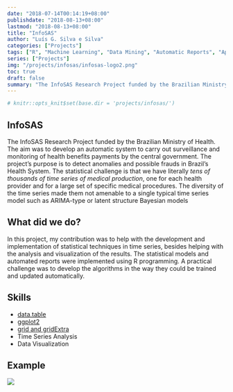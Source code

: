 ```yaml
---
date: "2018-07-14T00:14:19+08:00"
publishdate: "2018-08-13+08:00"
lastmod: "2018-08-13+08:00"
title: "InfoSAS"
author: "Luís G. Silva e Silva"
categories: ["Projects"]
tags: ["R", "Machine Learning", "Data Mining", "Automatic Reports", "Applied Statistics"]
series: ["Projects"]
img: "/projects/infosas/infosas-logo2.png"
toc: true
draft: false
summary: "The InfoSAS Research Project funded by the Brazilian Ministry of Health. The aim was to develop an automatic system to carry out surveillance and monitoring of health benefits payments by the central government. The project's purpose is to detect anomalies and possible frauds in Brazil's Health System."
---
```


```r
# knitr::opts_knit$set(base.dir = 'projects/infosas/')
```

## InfoSAS

The InfoSAS Research Project funded by the Brazilian Ministry of Health. The aim was to develop an automatic system to carry out surveillance and monitoring of health benefits payments by the central government. The project's purpose is to detect anomalies and possible frauds in Brazil's Health System. The statistical challenge is that we have literally *tens of thousands of time series of medical production*, one for each health provider and for a large set of specific medical procedures. The diversity of the time series made them not amenable to a single typical time series model such as ARIMA-type or latent structure Bayesian models

## What did we do?

In this project, my contribution was to help with the development and implementation of statistical techniques in time series, besides helping with the analysis and visualization of the results. The statistical models and automated reports were implemented using R programming. A practical challenge was to develop the algorithms in the way they could be trained and updated automatically.

## Skills

+ [data.table](https://cran.r-project.org/web/packages/data.table/index.html)
+ [ggplot2](https://ggplot2.tidyverse.org/)
+ [grid and gridExtra](https://cran.r-project.org/web/packages/gridExtra/index.html)
+ Time Series Analysis
+ Data Visualization

## Example

![](/projects/infosas/infosas-example.png)





















